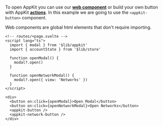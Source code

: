 To open AppKit you can use our [**web component**](../../core/components) or build your own button with AppKit [**actions**](../../core/actions.mdx#open-and-close-the-modal).
In this example we are going to use the `<appkit-button>` component.

Web components are global html elements that don't require importing.

```svelte
<!-- routes/+page.svelte -->
<script lang="ts">
  import { modal } from '$lib/appkit'
  import { accountState } from '$lib/store'

  function openModal() {
    modal?.open()
  }

  function openNetworkModal() {
    modal?.open({ view: 'Networks' })
  }
</script>

<div>
  <button on:click={openModal}>Open Modal</button>
  <button on:click={openNetworkModal}>Open Networks</button>
  <appkit-button />
  <appkit-network-button />
</div>
```
